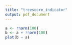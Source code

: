 ---
title: "treescore_indicator"
output: pdf_document
---

```{r, echo = FALSE, include = FALSE}
a <- rnorm(100)
b <- a + rnorm(100)
plot(b ~ a)
```